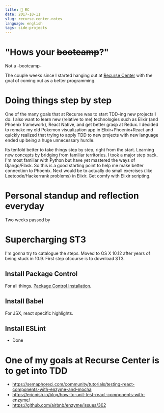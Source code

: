 ```yaml
---
title: 🚀 RC
date: 2017-10-11
slug: recurse-center-notes
language: english
tags: side-projects
---
```

# "Hows your <strike>bootcamp</strike>?"
Not a -bootcamp-

The couple weeks since I started hanging out at <a href="https://recurse.com">Recurse Center</a> with the goal of coming out as a better programming. 

# Doing things step by step
One of the many goals that at Recurse was to start TDD-ing new projects I do. I also want to learn new (relative to me) technologies such as Elixir (and Phoenix framework), React Native, and get better grasp at Redux. I decided to remake my old Pokemon visualization app in Elixir+Phoenix+React and quickly realized that trying to apply TDD to new projects with new language ended up being a huge unnecessary hurdle.

Its tenfold better to take things step by step, right from the start. Learning new concepts by bridging from familiar territories. I took a major step back. I'm most familiar with Python but have yet mastered the ways of Django/Flask. So this is a good starting point to help me make better connection to Phoenix. Next would be to actually do small exercises (like Leetcode/Hackerrank problems) in Elixir. Get comfy with Elixir scripting.

# Personal standup and reflection everyday


Two weeks passed by 
# Supercharging ST3 
I'm gonna try to catalogue the steps. Moved to OS X 10.12 after years of being stuck in 10.9. First step ofcourse is to download ST3.

## Install Package Control
For all things. 
<a href="https://packagecontrol.io/installation">Package Control Installation</a>.

## Install Babel
For JSX, react specific highlights.

## Install ESLint

- Done


# One of my goals at Recurse Center is to get into TDD
- https://semaphoreci.com/community/tutorials/testing-react-components-with-enzyme-and-mocha
- https://ericnish.io/blog/how-to-unit-test-react-components-with-enzyme/
- https://github.com/airbnb/enzyme/issues/302
